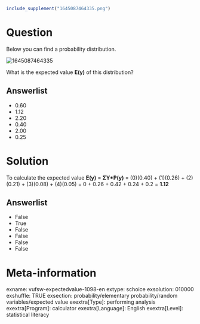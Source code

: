 ```r
include_supplement("1645087464335.png")
```

Question
========
Below you can find a probability distribution.  
  
<img src="1645087464335.png" class="fr-fic fr-dii tvcss_2"
alt="1645087464335" />  
  
What is the expected value **E(y)** of this distribution?

Answerlist
----------
* 0.60
* 1.12
* 2.20
* 0.40
* 2.00
* 0.25

Solution
========





To calculate the expected value **E(y)** = **ΣY\*P(y)** = (0)(0.40) +
(1)(0.26) + (2)(0.21) + (3)(0.08) + (4)(0.05) = 0 + 0.26 + 0.42 + 0.24 +
0.2 = **1.12**




Answerlist
----------
* False
* True
* False
* False
* False
* False

Meta-information
================
exname: vufsw-expectedvalue-1098-en
extype: schoice
exsolution: 010000
exshuffle: TRUE
exsection: probability/elementary probability/random variables/expected value
exextra[Type]: performing analysis
exextra[Program]: calculator
exextra[Language]: English
exextra[Level]: statistical literacy

